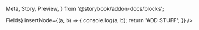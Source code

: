   Meta,
  Story,
  Preview,
} from '@storybook/addon-docs/blocks';

<Meta title="Comments" component={Comments} />

<Preview>
  <Story name="Populated">
    <Container style={{ margin: '2rem auto' }}>
      <Fixture>
        <Comments />
      </Fixture>
    </Container>
  </Story>
  <Story name="Loading">
    <Fixture delay={10000}>
      <Comments />
    </Fixture>
  </Story>
  <Story name="Error">
    <Fixture error>
      <Comments />
    </Fixture>
  </Story>
  <Story name="Additional fields">
    <Fixture>
      <Comments
        additionalFields={<div>Fields</div>}
        insertNode={(a, b) => {
          console.log(a, b);
          return 'ADD STUFF';
        }}
      />
    </Fixture>
  </Story>
</Preview>
